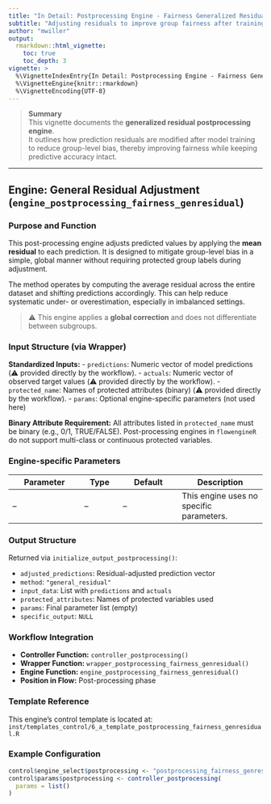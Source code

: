 ```yaml
---
title: "In Detail: Postprocessing Engine - Fairness Generalized Residual"
subtitle: "Adjusting residuals to improve group fairness after training"
author: "mwiller"
output:
  rmarkdown::html_vignette:
    toc: true
    toc_depth: 3
vignette: >
  %\VignetteIndexEntry{In Detail: Postprocessing Engine - Fairness Generalized Residual}
  %\VignetteEngine{knitr::rmarkdown}
  %\VignetteEncoding{UTF-8}
---
```


> **Summary**  
> This vignette documents the **generalized residual postprocessing engine**.  
> It outlines how prediction residuals are modified after model training to reduce group-level bias, thereby improving fairness while keeping predictive accuracy intact.

---

## Engine: General Residual Adjustment (`engine_postprocessing_fairness_genresidual`)

### Purpose and Function
This post-processing engine adjusts predicted values by applying the **mean residual** to each prediction. It is designed to mitigate group-level bias in a simple, global manner without requiring protected group labels during adjustment.

The method operates by computing the average residual across the entire dataset and shifting predictions accordingly. This can help reduce systematic under- or overestimation, especially in imbalanced settings.

> ⚠️ This engine applies a **global correction** and does not differentiate between subgroups.

### Input Structure (via Wrapper)

**Standardized Inputs:**
- `predictions`: Numeric vector of model predictions (⚠️ provided directly by the workflow).
- `actuals`: Numeric vector of observed target values (⚠️ provided directly by the workflow).
- `protected_name`: Names of protected attributes (binary) (⚠️ provided directly by the workflow).
- `params`: Optional engine-specific parameters (not used here)

**Binary Attribute Requirement:**
All attributes listed in `protected_name` must be binary (e.g., 0/1, TRUE/FALSE). Post-processing engines in `flowengineR` do not support multi-class or continuous protected variables.

### Engine-specific Parameters

| Parameter | Type | Default | Description |
|-----------|------|---------|-------------|
| –         | –    | –       | This engine uses no specific parameters. |

### Output Structure

Returned via `initialize_output_postprocessing()`:

- `adjusted_predictions`: Residual-adjusted prediction vector
- `method`: `"general_residual"`
- `input_data`: List with `predictions` and `actuals`
- `protected_attributes`: Names of protected variables used
- `params`: Final parameter list (empty)
- `specific_output`: `NULL`

### Workflow Integration

- **Controller Function:** `controller_postprocessing()`
- **Wrapper Function:** `wrapper_postprocessing_fairness_genresidual()`
- **Engine Function:** `engine_postprocessing_fairness_genresidual()`
- **Position in Flow:** Post-processing phase

### Template Reference

This engine's control template is located at:  
`inst/templates_control/6_a_template_postprocessing_fairness_genresidual.R`

### Example Configuration
```r
control$engine_select$postprocessing <- "postprocessing_fairness_genresidual"
control$params$postprocessing <- controller_postprocessing(
  params = list()
)
```
